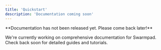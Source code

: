 ```yaml
---
title: 'Quickstart'
description: 'Documentation coming soon'
---
```


<Note>
  **Documentation has not been released yet. Please come back later!**
</Note>

We're currently working on comprehensive documentation for Swarmpad. Check back soon for detailed guides and tutorials.